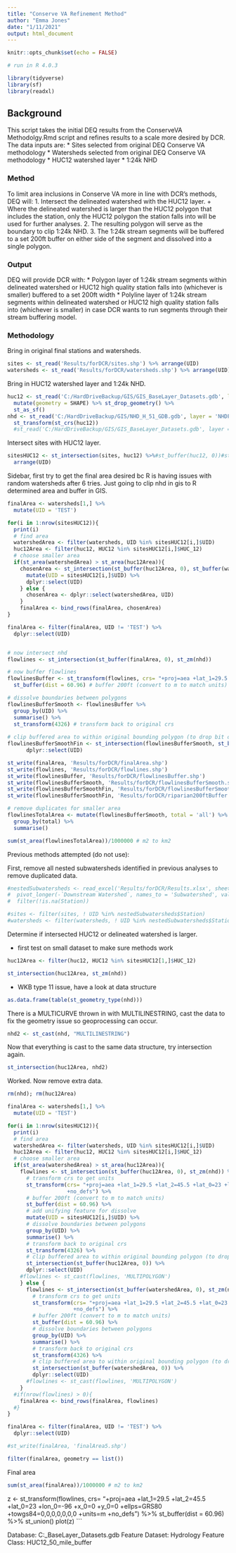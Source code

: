 ```yaml
---
title: "Conserve VA Refinement Method"
author: "Emma Jones"
date: "1/11/2021"
output: html_document
---
```


```r
knitr::opts_chunk$set(echo = FALSE)

# run in R 4.0.3

library(tidyverse)
library(sf)
library(readxl)
```

## Background

This script takes the initial DEQ results from the ConserveVA Methodolgy.Rmd script and refines results to a scale more desired by DCR. The data inputs are:
* Sites selected from original DEQ Conserve VA methodology
* Watersheds selected from original DEQ Conserve VA methodology
* HUC12 watershed layer
* 1:24k NHD

### Method

To limit area inclusions in Conserve VA more in line with DCR's methods, DEQ will:
1. Intersect the delineated watershed with the HUC12 layer.
    + Where the delineated watershed is larger than the HUC12 polygon that includes the station, only the HUC12 polygon the station falls into will be used for further analyses.
2. The resulting polygon will serve as the boundary to clip 1:24k NHD.
3. The 1:24k stream segments will be buffered to a set 200ft buffer on either side of the segment and dissolved into a single polygon.

### Output

DEQ will provide DCR with:
* Polygon layer of 1:24k stream segments within delineated watershed or HUC12 high quality station falls into (whichever is smaller) buffered to a set 200ft width
* Polyline layer of 1:24k stream segments within delineated watershed or HUC12 high quality station falls into (whichever is smaller) in case DCR wants to run segments through their stream buffering model.


### Methodology

Bring in original final stations and watersheds.

```r
sites <- st_read('Results/forDCR/sites.shp') %>% arrange(UID)
watersheds <- st_read('Results/forDCR/watersheds.shp') %>% arrange(UID)
```



Bring in HUC12 watershed layer and 1:24k NHD.

```r
huc12 <- st_read('C:/HardDriveBackup/GIS/GIS_BaseLayer_Datasets.gdb', layer = 'HUC12_50_mile_buffer') %>%
  mutate(geometry = SHAPE) %>% st_drop_geometry() %>%
  st_as_sf()
nhd <- st_read('C:/HardDriveBackup/GIS/NHD_H_51_GDB.gdb', layer = 'NHDFlowline') %>%
  st_transform(st_crs(huc12))
  #st_read('C:/HardDriveBackup/GIS/GIS_BaseLayer_Datasets.gdb', layer = 'va_2014_aus_riverine') # 1:24k resolution but not official layer
```

Intersect sites with HUC12 layer.

```r
sitesHUC12 <- st_intersection(sites, huc12) %>%#st_buffer(huc12, 0))#st_buffer(watersheds[i,],0)
  arrange(UID)
```

Sidebar, first try to get the final area desired bc R is having issues with random watersheds after 6 tries. Just going to clip nhd in gis to R determined area and buffer in GIS.

```r
finalArea <- watersheds[1,] %>%
  mutate(UID = 'TEST')

for(i in 1:nrow(sitesHUC12)){
  print(i)
  # find area 
  watershedArea <- filter(watersheds, UID %in% sitesHUC12[i,]$UID)
  huc12Area <- filter(huc12, HUC12 %in% sitesHUC12[i,]$HUC_12)
  # choose smaller area
  if(st_area(watershedArea) > st_area(huc12Area)){
    chosenArea <- st_intersection(st_buffer(huc12Area, 0), st_buffer(watershedArea, 0)) %>% # clip HUC12 to watershed to remove part of HUC12 downstream of site
      mutate(UID = sitesHUC12[i,]$UID) %>%
      dplyr::select(UID)
    } else {
      chosenArea <- dplyr::select(watershedArea, UID)
    }
    finalArea <- bind_rows(finalArea, chosenArea)
}

finalArea <- filter(finalArea, UID != 'TEST') %>%
  dplyr::select(UID)


# now intersect nhd
flowlines <- st_intersection(st_buffer(finalArea, 0), st_zm(nhd))

# now buffer flowlines      
flowlinesBuffer <- st_transform(flowlines, crs= "+proj=aea +lat_1=29.5 +lat_2=45.5 +lat_0=23 +lon_0=-96 +x_0=0 +y_0=0 +ellps=GRS80 +towgs84=0,0,0,0,0,0,0 +units=m +no_defs") %>% # transform crs to get units
  st_buffer(dist = 60.96) # buffer 200ft (convert to m to match units)

# dissolve boundaries between polygons
flowlinesBufferSmooth <- flowlinesBuffer %>% 
  group_by(UID) %>%
  summarise() %>%
  st_transform(4326) # transform back to original crs
      
# clip buffered area to within original bounding polygon (to drop bit of buffer outside original poly downstream of site)
flowlinesBufferSmoothFin <- st_intersection(flowlinesBufferSmooth, st_buffer(finalArea, 0)) %>%
      dplyr::select(UID)

st_write(finalArea, 'Results/forDCR/finalArea.shp')
st_write(flowlines, 'Results/forDCR/flowlines.shp')
st_write(flowlinesBuffer, 'Results/forDCR/flowlinesBuffer.shp')
st_write(flowlinesBufferSmooth, 'Results/forDCR/flowlinesBufferSmooth.shp')
st_write(flowlinesBufferSmoothFin, 'Results/forDCR/flowlinesBufferSmoothFin.shp')
st_write(flowlinesBufferSmoothFin, 'Results/forDCR/riparian200ftBuffer.shp')

# remove duplicates for smaller area
flowlinesTotalArea <- mutate(flowlinesBufferSmooth, total = 'all') %>%
  group_by(total) %>%
  summarise()

sum(st_area(flowlinesTotalArea))/1000000 # m2 to km2

```







































Previous methods attempted (do not use):



First, remove all nested subwatersheds identified in previous analyses to remove duplicated data.

```r
#nestedSubwatersheds <- read_excel('Results/forDCR/Results.xlsx', sheet = 'nested_Subwatersheds') %>%
#  pivot_longer(-`Downstream Watershed`, names_to = 'Subwatershed', values_to = 'Station') %>%
#  filter(!is.na(Station))

#sites <- filter(sites, ! UID %in% nestedSubwatersheds$Station) 
#watersheds <- filter(watersheds, ! UID %in% nestedSubwatersheds$Station) 
```



Determine if intersected HUC12 or delineated watershed is larger.

- first test on small dataset to make sure methods work

```r
huc12Area <- filter(huc12, HUC12 %in% sitesHUC12[1,]$HUC_12)

st_intersection(huc12Area, st_zm(nhd))
```
- WKB type 11 issue, have a look at data structure

```r
as.data.frame(table(st_geometry_type(nhd)))
```

There is a MULTICURVE thrown in with MULTILINESTRING, cast the data to fix the geometry issue so geoprocessing can occur.

```r
nhd2 <- st_cast(nhd, "MULTILINESTRING")
```

Now that everything is cast to the same data structure, try intersection again.

```r
st_intersection(huc12Area, nhd2)
```

Worked. Now remove extra data.

```r
rm(nhd); rm(huc12Area)
```



```r
finalArea <- watersheds[1,] %>%
  mutate(UID = 'TEST')

for(i in 1:nrow(sitesHUC12)){
  print(i)
  # find area 
  watershedArea <- filter(watersheds, UID %in% sitesHUC12[i,]$UID)
  huc12Area <- filter(huc12, HUC12 %in% sitesHUC12[i,]$HUC_12)
  # choose smaller area
  if(st_area(watershedArea) > st_area(huc12Area)){
    flowlines <- st_intersection(st_buffer(huc12Area, 0), st_zm(nhd)) %>%#nhd2) %>%
      # transform crs to get units
      st_transform(crs= "+proj=aea +lat_1=29.5 +lat_2=45.5 +lat_0=23 +lon_0=-96 +x_0=0 +y_0=0 +ellps=GRS80 +towgs84=0,0,0,0,0,0,0 +units=m
                   +no_defs") %>%
      # buffer 200ft (convert to m to match units)
      st_buffer(dist = 60.96) %>%
      # add unifying feature for dissolve
      mutate(UID = sitesHUC12[i,]$UID) %>%
      # dissolve boundaries between polygons
      group_by(UID) %>%
      summarise() %>%
      # transform back to original crs
      st_transform(4326) %>%
      # clip buffered area to within original bounding polygon (to drop bit of buffer outside original poly downstream of site)
      st_intersection(st_buffer(huc12Area, 0)) %>%
      dplyr::select(UID)
    #flowlines <- st_cast(flowlines, 'MULTIPOLYGON')
    } else {
      flowlines <- st_intersection(st_buffer(watershedArea, 0), st_zm(nhd)) %>%#nhd2) %>%
        # transform crs to get units
        st_transform(crs= "+proj=aea +lat_1=29.5 +lat_2=45.5 +lat_0=23 +lon_0=-96 +x_0=0 +y_0=0 +ellps=GRS80 +towgs84=0,0,0,0,0,0,0 +units=m
                     +no_defs") %>%
        # buffer 200ft (convert to m to match units)
        st_buffer(dist = 60.96) %>%
        # dissolve boundaries between polygons
        group_by(UID) %>%
        summarise() %>%
        # transform back to original crs
        st_transform(4326) %>%
        # clip buffered area to within original bounding polygon (to drop bit of buffer outside original poly downstream of site)
        st_intersection(st_buffer(watershedArea, 0)) %>%
        dplyr::select(UID)
      #flowlines <- st_cast(flowlines, 'MULTIPOLYGON')
    }
  #if(nrow(flowlines) > 0){
    finalArea <- bind_rows(finalArea, flowlines)
  #}
}

finalArea <- filter(finalArea, UID != 'TEST') %>%
  dplyr::select(UID)

#st_write(finalArea, 'finalArea5.shp')
```
```r
filter(finalArea, geometry == list())
```



Final area

```r
sum(st_area(finalArea))/1000000 # m2 to km2
```



z <- st_transform(flowlines, crs= "+proj=aea +lat_1=29.5 +lat_2=45.5 +lat_0=23 +lon_0=-96 +x_0=0 +y_0=0 +ellps=GRS80 +towgs84=0,0,0,0,0,0,0 +units=m +no_defs") %>%
  st_buffer(dist = 60.96) %>%
  st_union()
plot(z)
```


Database:	C:\HardDriveBackup\GIS\GIS_BaseLayer_Datasets.gdb
Feature Dataset:	Hydrology
Feature Class:	HUC12_50_mile_buffer
